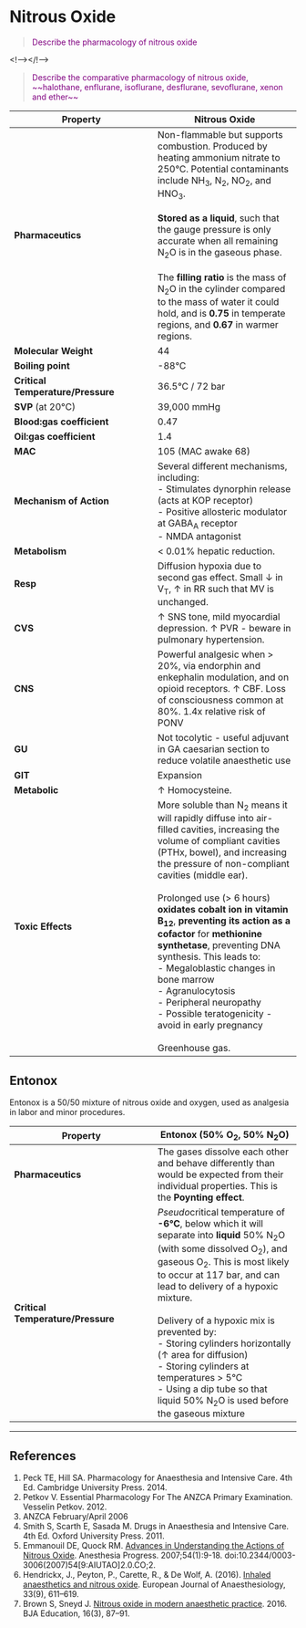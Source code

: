 # Nitrous Oxide

> <p style="color:purple";> Describe the pharmacology of nitrous oxide </p>

<!--></!-->

> <p style="color:purple";> Describe the comparative pharmacology of nitrous oxide, ~~halothane, enflurane, isoflurane, desflurane, sevoflurane, xenon and ether~~</p>


|Property|Nitrous Oxide|
|--|--|
|**Pharmaceutics**|Non-flammable but supports combustion. Produced by heating ammonium nitrate to 250°C. Potential contaminants include NH~3~, N~2~, NO~2~, and HNO~3~.<br><br> **Stored as a liquid**, such that the gauge pressure is only accurate when all remaining N~2~O is in the gaseous phase.<br><br> The **filling ratio** is the mass of N~2~O in the cylinder compared to the mass of water it could hold, and is **0.75** in temperate regions, and **0.67** in warmer regions.
|**Molecular Weight**|44|
|**Boiling point**|-88°C|
|**Critical Temperature/Pressure**|36.5°C / 72 bar| 
|**SVP** (at 20°C)|39,000 mmHg
|**Blood:gas coefficient**|0.47|
|**Oil:gas coefficient**|1.4|
|**MAC**|105 (MAC awake 68)|
|**Mechanism of Action**|Several different mechanisms, including:<br>- Stimulates dynorphin release (acts at KOP receptor) <br>- Positive allosteric modulator at GABA~A~ receptor<br>- NMDA antagonist|
|**Metabolism**|< 0.01% hepatic reduction.|
|**Resp**|Diffusion hypoxia due to second gas effect. Small ↓ in V~T~, ↑ in RR such that MV is unchanged.|
|**CVS**|↑ SNS tone, mild myocardial depression. ↑ PVR - beware in pulmonary hypertension.|
|**CNS**|Powerful analgesic when > 20%, via endorphin and enkephalin modulation, and on opioid receptors. ↑ CBF. Loss of consciousness common at 80%. 1.4x relative risk of PONV|
|**GU**|Not tocolytic - useful adjuvant in GA caesarian section to reduce volatile anaesthetic use
|**GIT**|Expansion|
|**Metabolic**|↑ Homocysteine.|
|**Toxic Effects**|More soluble than N~2~ means it will rapidly diffuse into air-filled cavities, increasing the volume of compliant cavities (PTHx, bowel), and increasing the pressure of non-compliant cavities (middle ear). <br><br> Prolonged use (> 6 hours) **oxidates cobalt ion in vitamin B~12~**, **preventing its action as a cofactor** for **methionine synthetase**, preventing DNA synthesis. This leads to: <br>- Megaloblastic changes in bone marrow <br>- Agranulocytosis<br>- Peripheral neuropathy <br>- Possible teratogenicity - avoid in early pregnancy <br><br> Greenhouse gas.|

## Entonox


Entonox is a 50/50 mixture of nitrous oxide and oxygen, used as analgesia in labor and minor procedures.

|Property|Entonox (50% O~2~, 50% N~2~O)
|--|--|
|**Pharmaceutics**| The gases dissolve each other and behave differently than would be expected from their individual properties. This is the **Poynting effect**.
|**Critical Temperature/Pressure**| *Pseudo*critical temperature of **-6°C**, below which it will separate into **liquid** 50% N~2~O (with some dissolved O~2~), and gaseous O~2~. This is most likely to occur at 117 bar, and can lead to delivery of a hypoxic mixture. <br><br> Delivery of a hypoxic mix is prevented by: <br>- Storing cylinders horizontally (↑ area for diffusion)<br> - Storing cylinders at temperatures > 5°C <br>- Using a dip tube so that liquid 50% N~2~O is used before the gaseous mixture

---

## References

1. Peck TE, Hill SA. Pharmacology for Anaesthesia and Intensive Care. 4th Ed. Cambridge University Press. 2014.\
2. Petkov V. Essential Pharmacology For The ANZCA Primary Examination. Vesselin Petkov. 2012.
3. ANZCA February/April 2006
4. Smith S, Scarth E, Sasada M. Drugs in Anaesthesia and Intensive Care. 4th Ed. Oxford University Press. 2011.
5. Emmanouil DE, Quock RM. [Advances in Understanding the Actions of Nitrous Oxide](http://www.anesthesiaprogress.org/doi/abs/10.2344/0003-3006%282007%2954%5B9%3AAIUTAO%5D2.0.CO%3B2). Anesthesia Progress. 2007;54(1):9-18. doi:10.2344/0003-3006(2007)54[9:AIUTAO]2.0.CO;2.
6. Hendrickx, J., Peyton, P., Carette, R., & De Wolf, A. (2016). [Inhaled anaesthetics and nitrous oxide](https://www.ncbi.nlm.nih.gov/pmc/articles/PMC2614651/). European Journal of Anaesthesiology, 33(9), 611–619.
7. Brown S, Sneyd J. [Nitrous oxide in modern anaesthetic practice](https://academic.oup.com/bjaed/article-pdf/16/3/87/9436668/mkv019.pdf). 2016. BJA Education, 16(3), 87–91.
